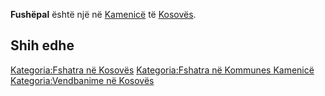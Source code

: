 {{Fshat në 
 | Emri                = Fushëpal
 | EmriAlt                = 
 | NAME_SHORT_FORM=      
 | NAME_GENERIC=      
 | NAME_SORT_NAME_RO=      FUSHEPAL
 | FULL_NAME_RO = Fushëpal
 | FULL_NAME_ND_RO=Fushepal
 | SORT_NAME_RG=FUSHEPAL
 | FULL_NAME_RG=Fushëpal
 | FULL_NAME_ND_RG=Fushepal
 | SRP_NAME_SHORT_FORM=      
 | SRP_NAME_GENERIC=      
 | SRP_NAME_SORT_NAME_RO=      
 | SRP_FULL_NAME_RO = 
 | SRP_FULL_NAME_ND_RO=
 | SRP_SORT_NAME_RG=
 | SRP_FULL_NAME_RG=
 | SRP_FULL_NAME_ND_RG=
 | Emri (Rasa dhanore) = 
 | Figura              = 
 | Shteti              = Kosovo
 | Komuna              = Kamenicë
 | Kodi postar         = 
 | Sipërfaqja          = 

 | Popullsia           = 

 | Regj. i popullsisë  = 
 | Dend. e popullsisë  = 
 | Faqja zyrtare       = 
 <!--- Koordinatat ----> 
 | Gjerësia            = 42.720833
 | Gjatësia            = 20.608889
 | Lartësia            = 
}}
'''Fushëpal''' është një [[]] në [[Kamenicë]] të [[Kosovës]].

<!-- == Gjeografia == -->
<!-- == Historia == -->
<!-- == Demografia == -->
== Shih edhe ==
{{Komuna Kamenicë}}
{{Kosovo-Administrata-Cung}}

[[Kategoria:Fshatra në Kosovës]]
[[Kategoria:Fshatra në Kommunes Kamenicë]]
[[Kategoria:Vendbanime në Kosovës]]